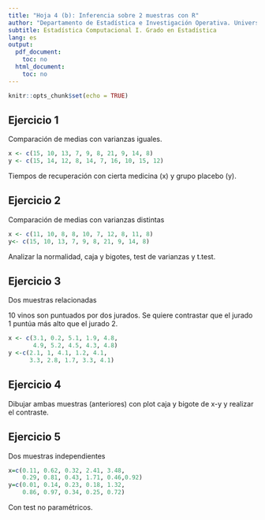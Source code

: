 ```yaml
---
title: "Hoja 4 (b): Inferencia sobre 2 muestras con R"
author: "Departamento de Estadística e Investigación Operativa. Universidad de Sevilla"
subtitle: Estadística Computacional I. Grado en Estadística
lang: es
output:
  pdf_document: 
    toc: no
  html_document: 
    toc: no
---
```


```r
knitr::opts_chunk$set(echo = TRUE)
```


## Ejercicio 1

Comparación de medias con varianzas iguales.

```r
x <- c(15, 10, 13, 7, 9, 8, 21, 9, 14, 8)
y <- c(15, 14, 12, 8, 14, 7, 16, 10, 15, 12)
```

Tiempos de recuperación con cierta medicina (x) y grupo placebo (y).




## Ejercicio 2

Comparación de medias con varianzas distintas

```r
x <- c(11, 10, 8, 8, 10, 7, 12, 8, 11, 8)
y<- c(15, 10, 13, 7, 9, 8, 21, 9, 14, 8)
```


Analizar la normalidad, caja y bigotes, test de varianzas y t.test.


## Ejercicio 3

Dos muestras relacionadas

10 vinos son puntuados por dos jurados. Se quiere contrastar que el jurado 1 
puntúa más alto que el jurado 2.

```r
x <- c(3.1, 0.2, 5.1, 1.9, 4.8,
       4.9, 5.2, 4.5, 4.3, 4.8)
y <-c(2.1, 1, 4.1, 1.2, 4.1, 
      3.3, 2.8, 1.7, 3.3, 4.1)
```



## Ejercicio 4

Dibujar ambas muestras (anteriores) con plot caja y bigote de x-y y realizar el contraste.


## Ejercicio 5

Dos muestras independientes

```r
x=c(0.11, 0.62, 0.32, 2.41, 3.48,
    0.29, 0.81, 0.43, 1.71, 0.46,0.92)
y=c(0.01, 0.14, 0.23, 0.18, 1.32,
    0.86, 0.97, 0.34, 0.25, 0.72)
```

Con test no paramétricos.

